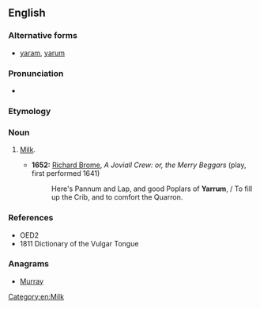 ==English==

===Alternative forms===
* [[yaram]], [[yarum]]

===Pronunciation===
* {{IPA|/ˈjærəm/}}

===Etymology===
{{unk.}}

===Noun===
{{en-noun|-}}

# {{context|cant}} [[milk|Milk]].
#* '''1652:''' [[w:Richard Brome|Richard Brome]], ''A Joviall Crew: or, the Merry Beggars'' (play, first performed 1641)
#*: Here's Pannum and Lap, and good Poplars of '''Yarrum''', / To fill up the Crib, and to comfort the Quarron.

===References===
* OED2
*1811 Dictionary of the Vulgar Tongue

===Anagrams===
* [[Murray#English|Murray]]

[[Category:en:Milk]]